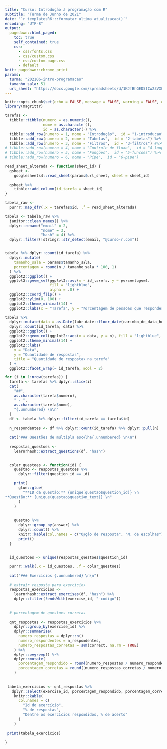 ```yaml
---
title: "Curso: Introdução à programação com R"
subtitle: "Turma de Junho de 2021"
date: "`r templatesR6:::formatar_ultima_atualizacao()`"
encoding: "UTF-8"
output:
  pagedown::html_paged:
    toc: true
    self_contained: true
    css: 
      - css/fonts.css
      - css/custom.css
      - css/custom-page.css
      - default
knit: pagedown::chrome_print
params: 
  turma: "202106-intro-programacao"
  tamanho_sala: 51
  url_sheet: "https://docs.google.com/spreadsheets/d/1KJfBhGED5fCw23VXhO8fx8jGPHh5bm9XTFaiZMsx_A8/edit?resourcekey#gid=908034618"
---
```


```r
knitr::opts_chunk$set(echo = FALSE, message = FALSE, warning = FALSE, out.width = "100%")
library(magrittr)


```

```r
tarefas <-
  tibble::tibble(numero = as.numeric(),
                 nome = as.character(),
                 id = as.character()) %>%
  tibble::add_row(numero = 1, nome = "Introdução",  id = "1-introducao") %>%
  tibble::add_row(numero = 2, nome = "Tabelas",  id = "2-tabelas") %>%
  tibble::add_row(numero = 3, nome = "Filtros",  id = "3-filtros") #%>%
# tibble::add_row(numero = 4, nome = "Controle de fluxo",  id = "4-loops") %>%
# tibble::add_row(numero = 5, nome = "Funções",  id = "5-funcoes") %>%
# tibble::add_row(numero = 6, nome = "Pipe",  id = "6-pipe")

read_sheet_alterada <- function(sheet_id) {
  gsheet <-
    googlesheets4::read_sheet(params$url_sheet, sheet = sheet_id)
  
  gsheet %>%
    tibble::add_column(id_tarefa = sheet_id)
}

tabela_raw <-
  purrr::map_dfr(.x = tarefas$id, .f = read_sheet_alterada)

tabela <- tabela_raw %>%
  janitor::clean_names() %>%
  dplyr::rename("email" = 2,
                "nome" = 3,
                "hash" = 4) %>%
  dplyr::filter(!stringr::str_detect(email, "@curso-r.com"))


tabela %>% dplyr::count(id_tarefa) %>%
  dplyr::mutate(
    tamanho_sala = params$tamanho_sala,
    porcentagem = round(n / tamanho_sala * 100, 1)
  ) %>%
  ggplot2::ggplot() +
  ggplot2::geom_col(ggplot2::aes(x = id_tarefa, y = porcentagem),
                    fill = "lightblue",
                    alpha = .8) +
  ggplot2::coord_flip() +
  ggplot2::ylim(0, 100) +
  ggplot2::theme_minimal(14) +
  ggplot2::labs(x = "Tarefa", y = "Porcentagem de pessoas que responderam %")

```

```r
tabela %>% 
  dplyr::mutate(data = as.Date(lubridate::floor_date(carimbo_de_data_hora, "day")) ) %>% 
  dplyr::count(id_tarefa, data) %>% 
  ggplot2::ggplot() +
  ggplot2::geom_col(ggplot2::aes(x = data, y = n), fill = "lightblue", alpha = .8) +
  ggplot2::theme_minimal(14) +
  ggplot2::labs(
    x = "Data", 
    y = "Quantidade de respostas",
    title = "Quantidade de respostas na tarefa"
  ) +
  ggplot2::facet_wrap(~ id_tarefa, ncol = 2)
```


```r
for (i in 1:nrow(tarefas)) {
  tarefa <- tarefas %>% dplyr::slice(i)
  cat(
    "##",
    as.character(tarefa$numero),
    " - ",
    as.character(tarefa$nome),
    "{.unnumbered} \n\n"
  )
  df <- tabela %>% dplyr::filter(id_tarefa == tarefa$id)
  
  n_respondentes <- df %>% dplyr::count(id_tarefa) %>% dplyr::pull(n)
  
  cat("### Questões de múltipla escolha{.unnumbered} \n\n")
  
  respostas_questoes <-
    learnrhash::extract_questions(df, "hash")
  

  colar_questoes <- function(id) {
    questao <- respostas_questoes %>%
      dplyr::filter(question_id == id)
    
    print(
      glue::glue(
        "**ID da questão:** {unique(questao$question_id)} \n
**Questão:** {unique(questao$question_text)} \n"
      )
    )
    
    
    questao %>%
      dplyr::group_by(answer) %>%
      dplyr::count() %>%
      knitr::kable(col.names = c("Opção de resposta", "N. de escolhas")) %>%
      print()
  }
  
  
  id_questoes <- unique(respostas_questoes$question_id)
  
  purrr::walk(.x = id_questoes, .f = colar_questoes)
  
  cat("### Exercícios {.unnumbered} \n\n")
  
  # extrair resposta para exercicios
  respostas_exercicios <-
    learnrhash::extract_exercises(df, "hash") %>%
    dplyr::filter(!endsWith(exercise_id, "-codigo"))
  
  
  # porcentagem de questoes corretas
  
  qnt_respostas <- respostas_exercicios %>%
    dplyr::group_by(exercise_id) %>%
    dplyr::summarise(
      numero_respostas = dplyr::n(),
      numero_respondentes = n_respondentes,
      numero_respostas_corretas = sum(correct, na.rm = TRUE)
    ) %>%
    dplyr::ungroup() %>%
    dplyr::mutate(
      porcentagem_respondido = round(numero_respostas / numero_respondentes * 100, 1),
      porcentagem_corretas = round((numero_respostas_corretas / numero_respostas) * 100, 1)
    )
  
  
 tabela_exercicios <- qnt_respostas %>%
   dplyr::select(exercise_id, porcentagem_respondido, porcentagem_corretas) %>%
    knitr::kable(
      col.names = c(
        "Id do exercício",
        "% de respostas",
        "Dentre os exercícios respondidos, % de acerto"
      )
    )
 
 print(tabela_exercicios)
  
}
```

